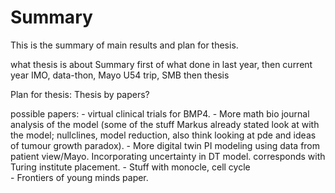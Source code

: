 # Summary

This is the summary of main results and plan for thesis.

what thesis is about
Summary first of what done in last year,
then current year IMO, data-thon, Mayo U54 trip, SMB 
then thesis

Plan for thesis: Thesis by papers?

possible papers:
- virtual clinical trials for BMP4.
- More math bio journal analysis of the model (some of the stuff Markus already stated look at with the model; nullclines, model reduction, also think looking at pde and ideas of tumour growth paradox).
- More digital twin PI modeling using data from patient view/Mayo. Incorporating uncertainty in DT model. corresponds with Turing institute placement.
- Stuff with monocle, cell cycle  
- Frontiers of young minds paper.
